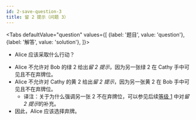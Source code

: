 ```yaml
---
id: 2-save-question-3
title: 留 2 提示（问题 3）
---
```



<BeginnersGuideProgress id="2-save-question-3" />

<Tabs
  defaultValue="question"
  values={[
    {label: '题目', value: 'question'},
    {label: '解答', value: 'solution'},
  ]}>
<TabItem value="question">

- Alice 应该采取什么行动？

</TabItem>
<TabItem value="solution">

- Alice 不允许对 Bob 的绿 2 给出*留 2 提示*，因为另一张绿 2 在 Cathy 手中可见且不在弃牌位。
- Alice 不允许对 Cathy 的黄 2 给出*留 2 提示*，因为另一张黄 2 在 Bob 手中可见且不在弃牌位。
  - 译注：关于为什么强调另一张 2 不在弃牌位，可以参见后续[等级 1](../level-1#double-chop-2s) 中对*留 2 提示*的补充。
- 因此，Alice 应该选择弃牌。

</TabItem>
</Tabs>

<TwoSaveQuestion3 />
